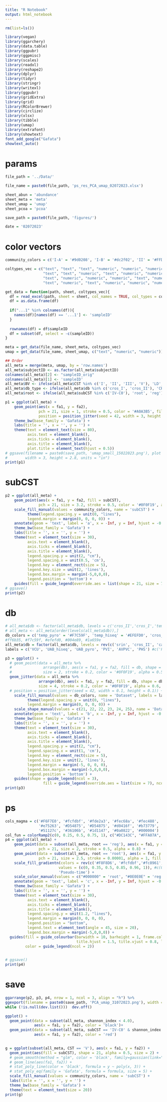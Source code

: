 ```yaml
---
title: "R Notebook"
output: html_notebook
---
```


```r
rm(list=ls())

library(vegan)
library(ggarchery)
library(data.table)
library(ggpubr)
library(ggpmisc)
library(scales)
library(readxl)
library(reshape2)
library(dplyr)
library(tidyr)
library(stringr)
library(writexl)
library(ggpubr)
library(gridExtra)
library(grid)
library(RColorBrewer)
library(circlize)
library(xlsx)
library(tibble)
library(umap)
library(extrafont)
library(showtext)
font_add_google("Gafata")
showtext_auto()
```

# params

```r
file_path = '../Data/'

file_name = paste0(file_path, 'ps_res_PCA_umap_02072023.xlsx')

sheet_abun = 'abundance'
sheet_meta = 'meta'
sheet_umap = 'umap'
sheet_pcoa = 'pcoa'

save_path = paste0(file_path, 'figures/')

date = '02072023'
```

# color vectors

```r
community_colors = c('I-A' = '#9d0208', 'I-B' = '#dc2f02', 'II' = '#FFD60A', 'III-A' = '#e85d04','III-B' = '#faa307','IV-A' = '#22577a', 'IV-B' = '#5390D9', 'IV-C0' = '#2E214F', 'IV-C1' = '#63479B','IV-C2' = '#8962C7', 'IV-C3' = '#AB7DDA', 'IV-C4' = '#DEC9E9', 'V' = '#E2D6B8')

coltypes_vec = c("text", "text", "text", "numeric", "numeric", "numeric", "numeric", "numeric", "numeric", 
                 "text", "text", "numeric", "text", "numeric", "numeric", "numeric", "numeric", "text",
                 "text", "numeric", "numeric", "numeric", "text", "numeric", "numeric", "numeric", "numeric", 
                 "text", "numeric", "text", "numeric", "numeric", "numeric", "text", "numeric", "numeric")
```

```r
get_data = function(path, sheet, coltypes_vec){
  df = read_excel(path, sheet = sheet, col_names = TRUE, col_types = coltypes_vec)
  df = as.data.frame(df)
  
  if("...1" %in% colnames(df)){
    names(df)[names(df) == '...1'] <- 'sampleID'
  }
  
  rownames(df) = df$sampleID
  df = subset(df, select = -c(sampleID))
}
```


```r
meta = get_data(file_name, sheet_meta, coltypes_vec)
umap = get_data(file_name, sheet_umap, c("text", "numeric", "numeric"))
```

```r
## Order
all_meta = merge(meta, umap, by = 'row.names')
all_meta$subjectID <- as.factor(all_meta$subjectID)
colnames(all_meta)[2] <- "sampleID_orig"
colnames(all_meta)[1] <- 'sampleID'
all_meta$BV <- ifelse(all_meta$CST %in% c('I', 'II', 'III', 'V'), 'LD', 'NLD')
all_meta$db_type <- ifelse(all_meta$db %in% c('cros_I', 'cros_II'), 'CROS', 'TEMP')
all_meta$root <- ifelse(all_meta$subCST %in% c('IV-C0'), 'root', 'reg')
```

```r
p1 = ggplot(all_meta) +
    geom_point(aes(x = fa1, y = fa2),
               pch = 21, size = 1, stroke = 0.5, color = '#A0A3B5', fill = '#A0A3B5', alpha = 0.8, 
               position = position_jitter(seed = 42, width = 3, height = 3)) +
    theme_bw(base_family = 'Gafata') +
    labs(title = '', x = '', y = '') + 
    theme(text = element_text(size = 80),
          axis.text = element_blank(),
          axis.ticks = element_blank(),
          axis.title = element_blank(),
          plot.title = element_text(hjust = 0.5))
# ggsave(filename = paste0(save_path, 'umap_small_15022023.png'), plot = p1,
#        width = 3, height = 2.8, units = "in")
print(p1)
```

# subCST

```r
p2 = ggplot(all_meta) +
    geom_point(aes(x = fa1, y = fa2, fill = subCST),
               pch = 21, size = 3.2, stroke = 0.5, color = '#0F0F19', alpha = 0.7) +
    scale_fill_manual(values = community_colors, name = 'subCST') +
          theme(legend.spacing.y = unit(0, "lines"),
          legend.margin = margin(0, 0, 0, 0)) +
    annotate(geom = 'text', label = 'a', x = -Inf, y = Inf, hjust = -0.5, vjust = 1.5, family = 'Gafata', size = 14) +
    theme_bw(base_family = 'Gafata') +
    labs(title = '', x = '', y = '') + 
    theme(text = element_text(size = 30),
          axis.text = element_blank(),
          axis.ticks = element_blank(),
          axis.title = element_blank(),
          legend.spacing.y = unit(2, "cm"),
          legend.spacing.x = unit(0.5, 'cm'),
          legend.key = element_rect(size = 5),
          legend.key.size = unit(2, 'lines'),
          legend.box.margin = margin(-5,0,0,0),
          legend.position = 'bottom') +
    guides(fill = guide_legend(override.aes = list(shape = 21, size = 7), ncol = 4, title.hjust = 1.5, title.vjust = 1))
# ggsave()
print(p2)
```

# db

```r
# all_meta$db <- factor(all_meta$db, levels = c('cros_II','cros_I','temp_hiseq','temp_pyro'))
# all_meta <- all_meta[order(levels(all_meta$db)),]
db_colors = c('temp_pyro' = '#F7C59F', 'temp_hiseq' = '#EFEFD0', 'cros_I' = '#89B1D0', 'cros_II' = '#1A659E', 'carter' = '#FA5C23', 'srin' = '#00365F')
#ff6b35, #f7c59f, #efefd0, #004e89, #1a659e
all_meta$db = factor(all_meta$db, levels = rev(c('srin', 'cros_II', 'carter', 'temp_pyro', 'temp_hiseq', 'cros_I')))
labels = c('VCU', 'UAB_hiseq', 'UAB_pyro', 'PVI', 'AVPVC', 'PHS') #c('PVI', 'VCU', 'AVPVC', 'PHS', 'UAB_hiseq', 'UAB_pyro')

p3 = ggplot() +
  # geom_point(data = all_meta %>%
  #              arrange(db), aes(x = fa1, y = fa2, fill = db, shape = db),
  #              size = 2, stroke = 0.2, color = '#0F0F19', alpha = 0.5) +
  geom_jitter(data = all_meta %>%
               arrange(db), aes(x = fa1, y = fa2, fill = db, shape = db),
               size = 4, stroke = 0.2, color = '#0F0F19', alpha = 0.6, height = 20, width = 20) +
  # position = position_jitter(seed = 42, width = 0.1, height = 0.1)) +
    scale_fill_manual(values = db_colors, name = 'Dataset', labels = labels) +
          theme(legend.spacing.y = unit(0, "lines"),
          legend.margin = margin(0, 0, 0, 0)) +
    scale_shape_manual(values = c(21, 22, 22, 23, 24, 25), name = 'Dataset', labels = labels) +
    annotate(geom = 'text', label = 'b', x = -Inf, y = Inf, hjust = -0.5, vjust = 1.5, family = 'Gafata', size = 14) +
    theme_bw(base_family = 'Gafata') +
    labs(title = '', x = '', y = '') + 
    theme(text = element_text(size = 30),
          axis.text = element_blank(),
          axis.ticks = element_blank(),
          axis.title = element_blank(),
          legend.spacing.y = unit(2, "cm"),
          legend.spacing.x = unit(1, 'cm'),
          legend.key = element_rect(size = 5),
          legend.key.size = unit(2, 'lines'),
          legend.margin = margin(-5, 0, 0, 0),
          legend.box.margin = margin(-5,0,0,0),
          legend.position = 'bottom') +
    guides(shape = guide_legend(ncol = 3),
                 fill = guide_legend(override.aes = list(size = 7), ncol = 2, title.hjust = 1.5, title.vjust = 1))
print(p3)
```

# ps

```r
cols_magma = c('#F6F7E0', '#fcfdbf', '#fde2a3', '#fec68a', '#fec488', '#fec488', '#fea772', '#fc8961', '#fc8961', '#f56b5c', '#f56b5c',
               '#e75263', '#D54875', '#D54875', '#d0416f', '#b73779', '#9c2e7f', '#832681', '#6a1c81', 
               '#51127c', '#36106b', '#1d1147', '#0a0822', '#000004')
col_fun = colorRamp2(c(0, 0.25, 0.5, 0.75, 1), c("#DC143C", "#FFA07A", "#FFEFD5", "#87CEFA", "#6495ED"))
p4 = ggplot(all_meta) +
    geom_point(data = subset(all_meta, root == 'reg'), aes(x = fa1, y = fa2, fill = mt_pseudotime, color = root),
               pch = 21, size = 2, stroke = 0.5, alpha = 0.8) +
    geom_point(data = subset(all_meta, root == 'root'), aes(x = fa1, y = fa2, color = root),
               pch = 21, size = 2.5, stroke = 0.00001, alpha = 1, fill = '#23232E', show.legend = TRUE) +
    scale_fill_gradientn(colors = rev(c('#F8F8D6', '#fcfdbf','#fc8961','#b73779', '#51127c', '#000004')), #rev(cols_magma),
                        values = (c(0, 0.35, 0.5, 0.85, 0.96, 1)), #c(0, 0.25, 0.5, 0.75, 1), 
                        'Pseudo-time') +
    scale_color_manual(values = c("#000000" = 'root', "#0E0E0E" = 'reg'), name = "Root samples") +
    annotate(geom = 'text', label = 'c', x = -Inf, y = Inf, hjust = -0.5, vjust = 1.5, family = 'Gafata', size = 14) +
    theme_bw(base_family = 'Gafata') +
    labs(title = '', x = '', y = '') + 
    theme(text = element_text(size = 30),
          axis.text = element_blank(),
          axis.ticks = element_blank(),
          axis.title = element_blank(),
          legend.spacing.y = unit(1.2, "lines"),
          legend.margin = margin(0, 0, 0, 0),
          legend.position = "bottom",
          legend.text = element_text(angle = 45, size = 20),
          legend.box.margin = margin(-5,0,0,0)) +
  guides(fill = guide_colourbar(barwidth = 10, barheight = 1, frame.colour = '#23232E', ticks.colour = 'black', reverse = FALSE,
                                title.hjust = 1.5, title.vjust = 0.8, label.hjust = 0.8),
         color = guide_legend(ncol = 2))

    
# ggsave()
print(p4)
```



# save

```r
ggarrange(p2, p3, p4, nrow = 1, ncol = 3, align = "h") %>%
ggexport(filename = paste0(save_path, 'PCA_umap_31072023.png'), width = 1900, height = 700)
while (!is.null(dev.list()))  dev.off()
```

```r
ggplot() +
  geom_point(data = subset(all_meta, shannon_index < 4.0), 
             aes(x = fa1, y = fa2), color = 'black')+
  geom_point(data = subset(all_meta, subCST == 'IV-C0' & shannon_index >= 4.0), 
             aes(x = fa1, y = fa2), color = 'red') 
  
```


```r
g = ggplot(subset(all_meta, CST == 'V'), aes(x = fa1, y = fa2)) +
  geom_point(aes(fill = subCST), shape = 21, alpha = 0.5, size = 2) +
  # geom_smooth(method = "glm", color = 'black', family=gaussian(link="log")) +
  # geom_line(aes(fa1, fa2)) +
  # stat_poly_line(color = 'black', formula = y ~ poly(x, 3)) +
  # stat_poly_eq(family = 'Gafata', formula = formula, size = 5) +
  scale_fill_manual(values = community_colors, name = 'subCST') +
  labs(title = '', x = '', y = '') +
  theme_bw(base_family = 'Gafata') +
  theme(text = element_text(size = 20)) 
print(g)
```

